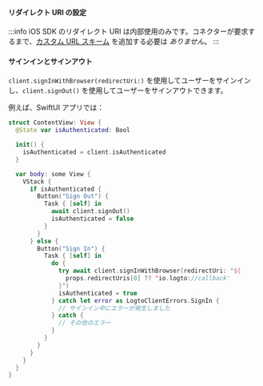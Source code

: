 
<SignInFlowSummary />

#### リダイレクト URI の設定

<ConfigureRedirectUri figureSrc={redirectUriFigure} redirectUri="io.logto://callback" />

:::info
iOS SDK のリダイレクト URI は内部使用のみです。コネクターが要求するまで、[カスタム URL スキーム](https://developer.apple.com/documentation/xcode/defining-a-custom-url-scheme-for-your-app) を追加する必要は _ありません_。
:::

#### サインインとサインアウト

<SignInNote calling=".signInWithBrowser(redirectUri:)" />

`client.signInWithBrowser(redirectUri:)` を使用してユーザーをサインインし、`client.signOut()` を使用してユーザーをサインアウトできます。

例えば、SwiftUI アプリでは：

```swift title="ContentView.swift"
struct ContentView: View {
  @State var isAuthenticated: Bool

  init() {
    isAuthenticated = client.isAuthenticated
  }

  var body: some View {
    VStack {
      if isAuthenticated {
        Button("Sign Out") {
          Task { [self] in
            await client.signOut()
            isAuthenticated = false
          }
        }
      } else {
        Button("Sign In") {
          Task { [self] in
            do {
              try await client.signInWithBrowser(redirectUri: "${
                props.redirectUris[0] ?? 'io.logto://callback'
              }")
              isAuthenticated = true
            } catch let error as LogtoClientErrors.SignIn {
              // サインイン中にエラーが発生しました
            } catch {
              // その他のエラー
            }
          }
        }
      }
    }
  }
}
```
